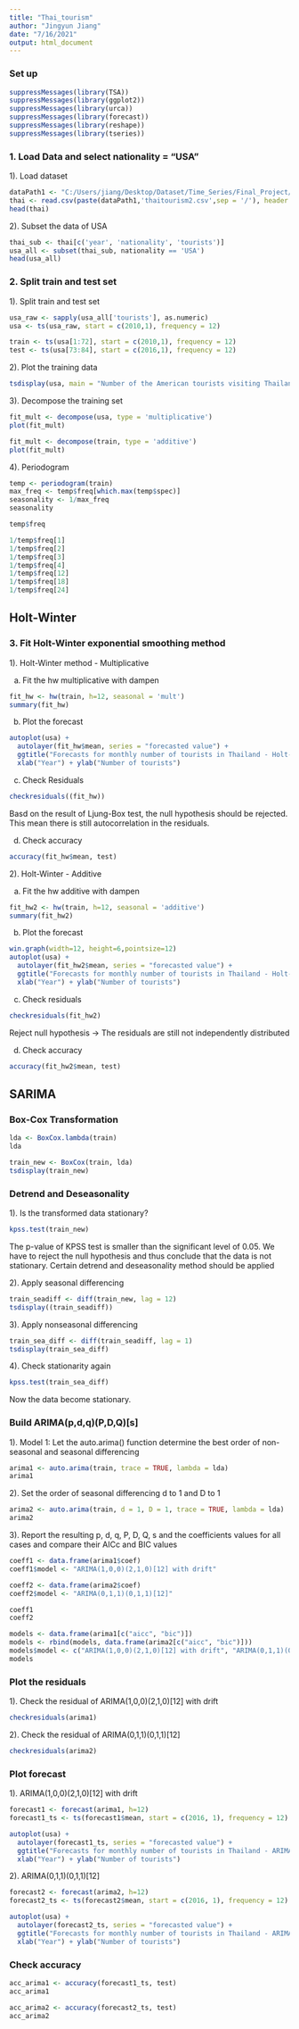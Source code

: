 ---
title: "Thai_tourism"
author: "Jingyun Jiang"
date: "7/16/2021"
output: html_document
---
### Set up
```{r}
suppressMessages(library(TSA))
suppressMessages(library(ggplot2))
suppressMessages(library(urca))
suppressMessages(library(forecast))
suppressMessages(library(reshape))
suppressMessages(library(tseries))
```

### 1. Load Data and select nationality = "USA"
1). Load dataset
```{r}
dataPath1 <- "C:/Users/jiang/Desktop/Dataset/Time_Series/Final_Project/thaitourism2"
thai <- read.csv(paste(dataPath1,'thaitourism2.csv',sep = '/'), header = TRUE, sep = ',')
head(thai)
```

2). Subset the data of USA
```{r}
thai_sub <- thai[c('year', 'nationality', 'tourists')]
usa_all <- subset(thai_sub, nationality == 'USA')
head(usa_all)
```

### 2. Split train and test set

1). Split train and test set
```{r}
usa_raw <- sapply(usa_all['tourists'], as.numeric)
usa <- ts(usa_raw, start = c(2010,1), frequency = 12)

train <- ts(usa[1:72], start = c(2010,1), frequency = 12)
test <- ts(usa[73:84], start = c(2016,1), frequency = 12)
```

2). Plot the training data
```{r}
tsdisplay(usa, main = "Number of the American tourists visiting Thailand", xlab = "Year", ylab = "Number of tourists")
```

3). Decompose the training set
```{r}
fit_mult <- decompose(usa, type = 'multiplicative')
plot(fit_mult)
```

```{r}
fit_mult <- decompose(train, type = 'additive')
plot(fit_mult)
```

4). Periodogram
```{r}
temp <- periodogram(train)
max_freq <- temp$freq[which.max(temp$spec)]
seasonality <- 1/max_freq
seasonality
```
```{r}
temp$freq
```

```{r}
1/temp$freq[1]
1/temp$freq[2]
1/temp$freq[3]
1/temp$freq[4]
1/temp$freq[12]
1/temp$freq[18]
1/temp$freq[24]
```

## Holt-Winter
### 3. Fit Holt-Winter exponential smoothing method
1). Holt-Winter method - Multiplicative

a. Fit the hw multiplicative with dampen
```{r}
fit_hw <- hw(train, h=12, seasonal = 'mult')
summary(fit_hw)
```

b. Plot the forecast
```{r}
autoplot(usa) + 
  autolayer(fit_hw$mean, series = "forecasted value") +
  ggtitle("Forecasts for monthly number of tourists in Thailand - Holt-Winter Multiplicative") +
  xlab("Year") + ylab("Number of tourists")
```

c. Check Residuals
```{r}
checkresiduals((fit_hw))
```

Basd on the result of Ljung-Box test, the null hypothesis should be rejected. This mean there is still autocorrelation in the residuals.

d. Check accuracy
```{r}
accuracy(fit_hw$mean, test)
```

2). Holt-Winter - Additive

a. Fit the hw additive with dampen 
```{r}
fit_hw2 <- hw(train, h=12, seasonal = 'additive')
summary(fit_hw2)
```

b. Plot the forecast
```{r}
win.graph(width=12, height=6,pointsize=12)
autoplot(usa) + 
  autolayer(fit_hw2$mean, series = "forecasted value") +
  ggtitle("Forecasts for monthly number of tourists in Thailand - Holt-Winter Additive") +
  xlab("Year") + ylab("Number of tourists")
```

c. Check residuals
```{r}
checkresiduals(fit_hw2)
```

Reject null hypothesis -> The residuals are still not independently distributed

d. Check accuracy
```{r}
accuracy(fit_hw2$mean, test)
```

## SARIMA
### Box-Cox Transformation
```{r}
lda <- BoxCox.lambda(train)
lda
```


```{r}
train_new <- BoxCox(train, lda)
tsdisplay(train_new)
```

### Detrend and Deseasonality
1). Is the transformed data stationary?
```{r}
kpss.test(train_new)
```

The p-value of KPSS test is smaller than the significant level of 0.05. We have to reject the null hypothesis and thus conclude that the data is not stationary. Certain detrend and deseasonality method should be applied

2). Apply seasonal differencing
```{r}
train_seadiff <- diff(train_new, lag = 12)
tsdisplay((train_seadiff))
```

3). Apply nonseasonal differencing
```{r}
train_sea_diff <- diff(train_seadiff, lag = 1)
tsdisplay(train_sea_diff)
```

4). Check stationarity again
```{r}
kpss.test(train_sea_diff)
```

Now the data become stationary.

### Build ARIMA(p,d,q)(P,D,Q)[s]
1). Model 1: Let the auto.arima() function determine the best order of non-seasonal and seasonal differencing
```{r}
arima1 <- auto.arima(train, trace = TRUE, lambda = lda)
arima1
```

2). Set the order of seasonal differencing d to 1 and D to 1
```{r}
arima2 <- auto.arima(train, d = 1, D = 1, trace = TRUE, lambda = lda)
arima2
```

3). Report the resulting p, d, q, P, D, Q, s and the coefficients values for all cases and compare their AICc and BIC values
```{r}
coeff1 <- data.frame(arima1$coef)
coeff1$model <- "ARIMA(1,0,0)(2,1,0)[12] with drift"

coeff2 <- data.frame(arima2$coef)
coeff2$model <- "ARIMA(0,1,1)(0,1,1)[12]"

coeff1
coeff2
```

```{r}
models <- data.frame(arima1[c("aicc", "bic")])
models <- rbind(models, data.frame(arima2[c("aicc", "bic")]))
models$model <- c("ARIMA(1,0,0)(2,1,0)[12] with drift", "ARIMA(0,1,1)(0,1,1)[12]")
models
```

### Plot the residuals
1). Check the residual of ARIMA(1,0,0)(2,1,0)[12] with drift
```{r}
checkresiduals(arima1)
```

2). Check the residual of ARIMA(0,1,1)(0,1,1)[12]
```{r}
checkresiduals(arima2)
```

### Plot forecast
1). ARIMA(1,0,0)(2,1,0)[12] with drift
```{r}
forecast1 <- forecast(arima1, h=12)
forecast1_ts <- ts(forecast1$mean, start = c(2016, 1), frequency = 12)
```


```{r}
autoplot(usa) + 
  autolayer(forecast1_ts, series = "forecasted value") +
  ggtitle("Forecasts for monthly number of tourists in Thailand - ARIMA(1,0,0)(2,1,0)[12] with drift") +
  xlab("Year") + ylab("Number of tourists")
```

2). ARIMA(0,1,1)(0,1,1)[12]
```{r}
forecast2 <- forecast(arima2, h=12)
forecast2_ts <- ts(forecast2$mean, start = c(2016, 1), frequency = 12)
```

```{r}
autoplot(usa) + 
  autolayer(forecast2_ts, series = "forecasted value") +
  ggtitle("Forecasts for monthly number of tourists in Thailand - ARIMA(0,1,1)(0,1,1)[12]") +
  xlab("Year") + ylab("Number of tourists")
```

### Check accuracy
```{r}
acc_arima1 <- accuracy(forecast1_ts, test)
acc_arima1
```

```{r}
acc_arima2 <- accuracy(forecast2_ts, test)
acc_arima2
```











